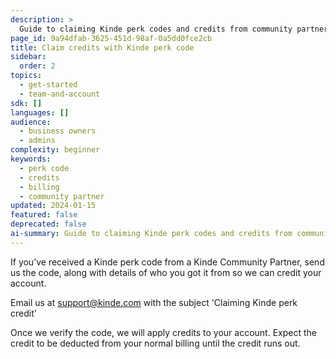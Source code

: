 ```yaml
---
description: >
  Guide to claiming Kinde perk codes and credits from community partners for account billing.
page_id: 9a94dfab-3625-451d-98af-0a5dd0fce2cb
title: Claim credits with Kinde perk code
sidebar:
  order: 2
topics:
  - get-started
  - team-and-account
sdk: []
languages: []
audience:
  - business owners
  - admins
complexity: beginner
keywords:
  - perk code
  - credits
  - billing
  - community partner
updated: 2024-01-15
featured: false
deprecated: false
ai-summary: Guide to claiming Kinde perk codes and credits from community partners for account billing.
---
```


If you’ve received a Kinde perk code from a Kinde Community Partner, send us the code, along with details of who you got it from so we can credit your account. 

Email us at support@kinde.com with the subject 'Claiming Kinde perk credit'

Once we verify the code, we will apply credits to your account. Expect the credit to be deducted from your normal billing until the credit runs out.
